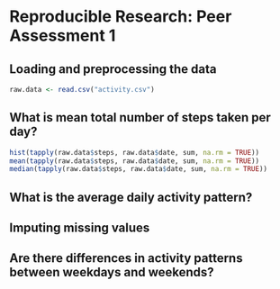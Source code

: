 # Reproducible Research: Peer Assessment 1



## Loading and preprocessing the data
```r
raw.data <- read.csv("activity.csv")
```

## What is mean total number of steps taken per day?
```r
hist(tapply(raw.data$steps, raw.data$date, sum, na.rm = TRUE))
mean(tapply(raw.data$steps, raw.data$date, sum, na.rm = TRUE))
median(tapply(raw.data$steps, raw.data$date, sum, na.rm = TRUE))
```



## What is the average daily activity pattern?



## Imputing missing values



## Are there differences in activity patterns between weekdays and weekends?
